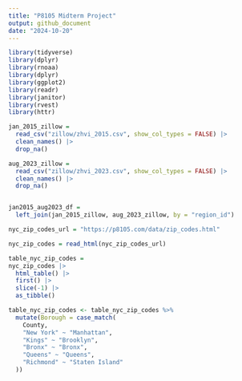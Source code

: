 ```yaml
---
title: "P8105 Midterm Project"
output: github_document
date: "2024-10-20"
---
```


```r
library(tidyverse)
library(dplyr)
library(rnoaa)
library(dplyr)
library(ggplot2)
library(readr)
library(janitor)
library(rvest)
library(httr)
```

```r
jan_2015_zillow = 
  read_csv("zillow/zhvi_2015.csv", show_col_types = FALSE) |>
  clean_names() |>
  drop_na()
```

```r
aug_2023_zillow = 
  read_csv("zillow/zhvi_2023.csv", show_col_types = FALSE) |>
  clean_names() |>
  drop_na()


jan2015_aug2023_df = 
  left_join(jan_2015_zillow, aug_2023_zillow, by = "region_id")

```

```r
nyc_zip_codes_url = "https://p8105.com/data/zip_codes.html"

nyc_zip_codes = read_html(nyc_zip_codes_url)

table_nyc_zip_codes = 
nyc_zip_codes |>
  html_table() |>
  first() |>
  slice(-1) |>
  as_tibble()

table_nyc_zip_codes <- table_nyc_zip_codes %>%
  mutate(Borough = case_match(
    County,  
    "New York" ~ "Manhattan",
    "Kings" ~ "Brooklyn",
    "Bronx" ~ "Bronx",
    "Queens" ~ "Queens",
    "Richmond" ~ "Staten Island"
  ))

```


